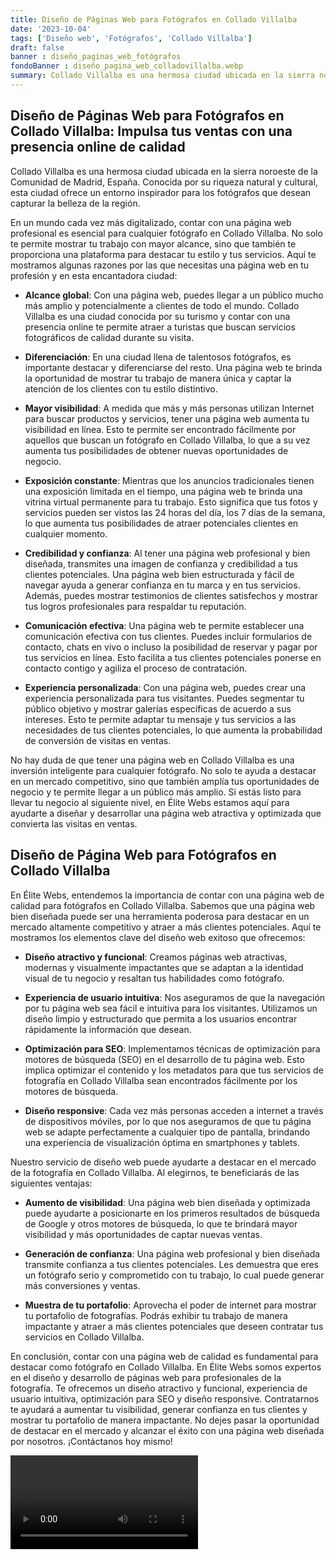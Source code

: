 ```yaml
---
title: Diseño de Páginas Web para Fotógrafos en Collado Villalba
date: '2023-10-04'
tags: ['Diseño web', 'Fotógrafos', 'Collado Villalba']
draft: false
banner : diseño_paginas_web_fotógrafos
fondoBanner : diseño_pagina_web_colladovillalba.webp
summary: Collado Villalba es una hermosa ciudad ubicada en la sierra noroeste de la Comunidad de Madrid, España. Conocida por su riqueza natural y cultural, esta ciudad ofrece un entorno inspirador para los fotógrafos que desean capturar la belleza de la región.
---
```


## Diseño de Páginas Web para Fotógrafos en Collado Villalba: Impulsa tus ventas con una presencia online de calidad

Collado Villalba es una hermosa ciudad ubicada en la sierra noroeste de la Comunidad de Madrid, España. Conocida por su riqueza natural y cultural, esta ciudad ofrece un entorno inspirador para los fotógrafos que desean capturar la belleza de la región.

En un mundo cada vez más digitalizado, contar con una página web profesional es esencial para cualquier fotógrafo en Collado Villalba. No solo te permite mostrar tu trabajo con mayor alcance, sino que también te proporciona una plataforma para destacar tu estilo y tus servicios. Aquí te mostramos algunas razones por las que necesitas una página web en tu profesión y en esta encantadora ciudad:

- **Alcance global**: Con una página web, puedes llegar a un público mucho más amplio y potencialmente a clientes de todo el mundo. Collado Villalba es una ciudad conocida por su turismo y contar con una presencia online te permite atraer a turistas que buscan servicios fotográficos de calidad durante su visita.

- **Diferenciación**: En una ciudad llena de talentosos fotógrafos, es importante destacar y diferenciarse del resto. Una página web te brinda la oportunidad de mostrar tu trabajo de manera única y captar la atención de los clientes con tu estilo distintivo.

- **Mayor visibilidad**: A medida que más y más personas utilizan Internet para buscar productos y servicios, tener una página web aumenta tu visibilidad en línea. Esto te permite ser encontrado fácilmente por aquellos que buscan un fotógrafo en Collado Villalba, lo que a su vez aumenta tus posibilidades de obtener nuevas oportunidades de negocio.

- **Exposición constante**: Mientras que los anuncios tradicionales tienen una exposición limitada en el tiempo, una página web te brinda una vitrina virtual permanente para tu trabajo. Esto significa que tus fotos y servicios pueden ser vistos las 24 horas del día, los 7 días de la semana, lo que aumenta tus posibilidades de atraer potenciales clientes en cualquier momento.

- **Credibilidad y confianza**: Al tener una página web profesional y bien diseñada, transmites una imagen de confianza y credibilidad a tus clientes potenciales. Una página web bien estructurada y fácil de navegar ayuda a generar confianza en tu marca y en tus servicios. Además, puedes mostrar testimonios de clientes satisfechos y mostrar tus logros profesionales para respaldar tu reputación.

- **Comunicación efectiva**: Una página web te permite establecer una comunicación efectiva con tus clientes. Puedes incluir formularios de contacto, chats en vivo o incluso la posibilidad de reservar y pagar por tus servicios en línea. Esto facilita a tus clientes potenciales ponerse en contacto contigo y agiliza el proceso de contratación.

- **Experiencia personalizada**: Con una página web, puedes crear una experiencia personalizada para tus visitantes. Puedes segmentar tu público objetivo y mostrar galerías específicas de acuerdo a sus intereses. Esto te permite adaptar tu mensaje y tus servicios a las necesidades de tus clientes potenciales, lo que aumenta la probabilidad de conversión de visitas en ventas.

No hay duda de que tener una página web en Collado Villalba es una inversión inteligente para cualquier fotógrafo. No solo te ayuda a destacar en un mercado competitivo, sino que también amplía tus oportunidades de negocio y te permite llegar a un público más amplio. Si estás listo para llevar tu negocio al siguiente nivel, en Élite Webs estamos aquí para ayudarte a diseñar y desarrollar una página web atractiva y optimizada que convierta las visitas en ventas.

<GifSeo />

<Cta />

## Diseño de Página Web para Fotógrafos en Collado Villalba

En Élite Webs, entendemos la importancia de contar con una página web de calidad para fotógrafos en Collado Villalba. Sabemos que una página web bien diseñada puede ser una herramienta poderosa para destacar en un mercado altamente competitivo y atraer a más clientes potenciales. Aquí te mostramos los elementos clave del diseño web exitoso que ofrecemos:

- **Diseño atractivo y funcional**: Creamos páginas web atractivas, modernas y visualmente impactantes que se adaptan a la identidad visual de tu negocio y resaltan tus habilidades como fotógrafo.

- **Experiencia de usuario intuitiva**: Nos aseguramos de que la navegación por tu página web sea fácil e intuitiva para los visitantes. Utilizamos un diseño limpio y estructurado que permita a los usuarios encontrar rápidamente la información que desean.

- **Optimización para SEO**: Implementamos técnicas de optimización para motores de búsqueda (SEO) en el desarrollo de tu página web. Esto implica optimizar el contenido y los metadatos para que tus servicios de fotografía en Collado Villalba sean encontrados fácilmente por los motores de búsqueda.

- **Diseño responsive**: Cada vez más personas acceden a internet a través de dispositivos móviles, por lo que nos aseguramos de que tu página web se adapte perfectamente a cualquier tipo de pantalla, brindando una experiencia de visualización óptima en smartphones y tablets.

Nuestro servicio de diseño web puede ayudarte a destacar en el mercado de la fotografía en Collado Villalba. Al elegirnos, te beneficiarás de las siguientes ventajas:

- **Aumento de visibilidad**: Una página web bien diseñada y optimizada puede ayudarte a posicionarte en los primeros resultados de búsqueda de Google y otros motores de búsqueda, lo que te brindará mayor visibilidad y más oportunidades de captar nuevas ventas.

- **Generación de confianza**: Una página web profesional y bien diseñada transmite confianza a tus clientes potenciales. Les demuestra que eres un fotógrafo serio y comprometido con tu trabajo, lo cual puede generar más conversiones y ventas.

- **Muestra de tu portafolio**: Aprovecha el poder de internet para mostrar tu portafolio de fotografías. Podrás exhibir tu trabajo de manera impactante y atraer a más clientes potenciales que deseen contratar tus servicios en Collado Villalba.

En conclusión, contar con una página web de calidad es fundamental para destacar como fotógrafo en Collado Villalba. En Élite Webs somos expertos en el diseño y desarrollo de páginas web para profesionales de la fotografía. Te ofrecemos un diseño atractivo y funcional, experiencia de usuario intuitiva, optimización para SEO y diseño responsive. Contratarnos te ayudará a aumentar tu visibilidad, generar confianza en tus clientes y mostrar tu portafolio de manera impactante. No dejes pasar la oportunidad de destacar en el mercado y alcanzar el éxito con una página web diseñada por nosotros. ¡Contáctanos hoy mismo!

<Video />

<CtaBot job='Fotógrafos' city='Collado Villalba'/>

<Gmaps query='Collado Villalba+españa+maps' />